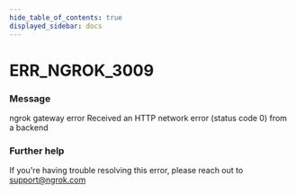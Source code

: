 ```yaml
---
hide_table_of_contents: true
displayed_sidebar: docs
---
```



# ERR_NGROK_3009

### Message

ngrok gateway error
Received an HTTP network error (status code 0) from a backend

<ErrorDetails error="err_ngrok_3009" />

### Further help

If you're having trouble resolving this error, please reach out to [support@ngrok.com](mailto:support@ngrok.com?subject=Help%20with%20ERR_NGROK_3009)
